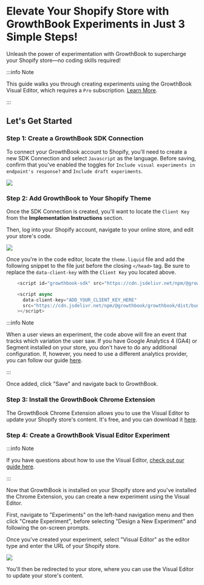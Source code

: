 # Elevate Your Shopify Store with GrowthBook Experiments in Just 3 Simple Steps!

Unleash the power of experimentation with GrowthBook to supercharge your Shopify store—no coding skills required!

:::info Note

This guide walks you through creating experiments using the GrowthBook Visual Editor, which requires a `Pro` subscription. [Learn More](https://www.growthbook.io/pricing).

:::

## Let's Get Started

### Step 1: Create a GrowthBook SDK Connection

To connect your GrowthBook account to Shopify, you'll need to create a new SDK Connection and select `Javascript` as the language. Before saving, confirm that you've enabled the toggles for `Include visual experiments in endpoint's response?` and `Include draft experiments`.

![](../../static/images/integrations/shopify/growthbook-shopify-sdk-connection.png)

### Step 2: Add GrowthBook to Your Shopify Theme

Once the SDK Connection is created, you'll want to locate the `Client Key` from the <strong>Implementation Instructions</strong> section.

Then, log into your Shopify account, navigate to your online store, and edit your store's code.

![](../../static/images/integrations/shopify/growthbook-shopify-edit-code.png)

Once you're in the code editor, locate the `theme.liquid` file and add the following snippet to the file just before the closing `</head>` tag. Be sure to replace the `data-client-key` with the `Client Key` you located above.

```js
    <script id="growthbook-sdk" src="https://cdn.jsdelivr.net/npm/@growthbook/growthbook/dist/bundles/index.min.js" defer></script>

    <script async
      data-client-key="ADD_YOUR_CLIENT_KEY_HERE"
      src="https://cdn.jsdelivr.net/npm/@growthbook/growthbook/dist/bundles/auto.min.js"
    ></script>
```

:::info Note

When a user views an experiment, the code above will fire an event that tracks which variation the user saw. If you have Google Analytics 4 (GA4) or Segment installed on your store, you don't have to do any additional configuration. If, however, you need to use a different analytics provider, you can follow our guide [here](https://docs.growthbook.io/app/visual#option-2-pre-built-script-tag-best-for-shopify-webflow).

:::

Once added, click "Save" and navigate back to GrowthBook.

### Step 3: Install the GrowthBook Chrome Extension

The GrowthBook Chrome Extension allows you to use the Visual Editor to update your Shopify store's content. It's free, and you can download it [here](https://chromewebstore.google.com/detail/growthbook-devtools/opemhndcehfgipokneipaafbglcecjia).

### Step 4: Create a GrowthBook Visual Editor Experiment

:::info Note

If you have questions about how to use the Visual Editor, [check out our guide here](https://docs.growthbook.io/app/visual).

:::

Now that GrowthBook is installed on your Shopify store and you've installed the Chrome Extension, you can create a new experiment using the Visual Editor.

First, navigate to "Experiments" on the left-hand navigation menu and then click "Create Experiment", before selecting "Design a New Experiment" and following the on-screen prompts.

Once you've created your experiment, select "Visual Editor" as the editor type and enter the URL of your Shopify store.

![](../../static/images/integrations/shopify/growthbook-shopify-open-visual-editor.png)

You'll then be redirected to your store, where you can use the Visual Editor to update your store's content.
